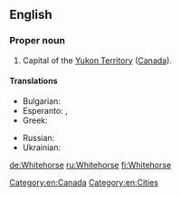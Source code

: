 ==English==
{{wikipedia}}

===Proper noun===
{{en-proper noun|head=[[white|White]][[horse]]}}

# Capital of the [[Yukon Territory]] ([[Canada]]).

====Translations====
{{trans-top|capital of the Yukon Territory, Canada}}
* Bulgarian: {{t-|bg|Уайтхорс|sc=Cyrl}}
* Esperanto: {{t-|eo|Whitehorse}}, {{qualifier|Esperantized}} {{t-|eo|Vajtohorso}}
* Greek: {{t-|el|Γουάιτχορς|n|sc=Grek}}
{{trans-mid}}
* Russian: {{t-|ru|Уайтхорс||tr=|sc=Cyrl}}
* Ukrainian: {{t-|uk|Вайтхорс|sc=Cyrl}}
{{trans-bottom}}

[[Category:en:Canada]]
[[Category:en:Cities]]

[[de:Whitehorse]]
[[ru:Whitehorse]]
[[fi:Whitehorse]]